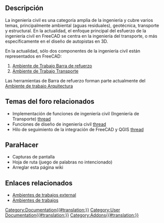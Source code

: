<languages/>
<span id="Description"></span>
== Descripción ==

La ingeniería civil es una categoría amplia de la ingeniería y cubre varios temas, principalmente ambiental (aguas residuales), geotécnica, transporte y estructural.  En la actualidad, el enfoque principal del esfuerzo de la ingeniería civil en FreeCAD se centra en la ingeniería del transporte, o más específicamente en el diseño de autopistas en 3D.

En la actualidad, sólo dos componentes de la ingeniería civil están representados en FreeCAD: 
 
# [[Arch_Rebar/es|Ambiente de Trabajo Barra de refuerzo]]
# [[Transportation Workbench|Ambiente de Trabajo Transporte]]

<div class="mw-translate-fuzzy">
Las herramientas de Barra de refuerzo forman parte actualmente del [[Arch Workbench/es|Ambiente de trabajo Arquitectura]]
</div>

<span id="Related_Forum_Threads"></span>
== Temas del foro relacionados == 

<div class="mw-translate-fuzzy">
* Implementación de funciones de ingeniería civil (Ingeniería de Transporte) [https://forum.freecadweb.org/viewtopic.php?f=8&t=22277 thread]
* Funciones de diseño de ingeniería civil [https://forum.freecadweb.org/viewtopic.php?f=8&t=6973 thread]
* Hilo de seguimiento de la integración de FreeCAD y QGIS [https://forum.freecadweb.org/viewtopic.php?f=8&t=22390 thread]
</div>

== ParaHacer ==
* Capturas de pantalla
* Hoja de ruta (juego de palabras no intencionado)
* Arreglar esta página wiki

<span id="Related_Links"></span>
== Enlaces relacionados ==

* [[External workbenches/es|Ambientes de trabajos external]]
* [[Workbenches/es|Ambientes de trabajos]]

[[Category:Documentation{{#translation:}}]]

[[Category:User Documentation{{#translation:}}]]

[[Category:Addons{{#translation:}}]]




{{clear}}